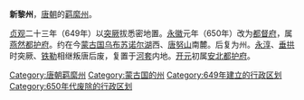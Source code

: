 '''新黎州'''，[[唐朝|唐朝]]的[[羁縻州|羁縻州]]。

[[貞觀_(唐朝)|贞观]]二十三年（649年）以[[突厥|突厥]]拔悉密地置。[[永徽|永徽]]元年（650年）改为[[都督府|都督府]]，属[[燕然都护府|燕然都护府]]。约在今[[蒙古国|蒙古国]][[乌布苏诺尔湖|乌布苏诺尔湖]]西、[[唐努山|唐努山]]南麓。后复为州。[[永淳|永淳]]、[[垂拱|垂拱]]时突厥、[[铁勒|铁勒]]相继叛唐后废，复置于[[河套|河套]]内地。[[开元|开元]]初属[[安北都护府|安北都护府]]。 

{{唐朝行政区划小作品}}
[[Category:唐朝羁縻州|Category:唐朝羁縻州]]
[[Category:蒙古国的州|Category:蒙古国的州]]
[[Category:649年建立的行政区划|Category:649年建立的行政区划]]
[[Category:650年代废除的行政区划|Category:650年代废除的行政区划]]